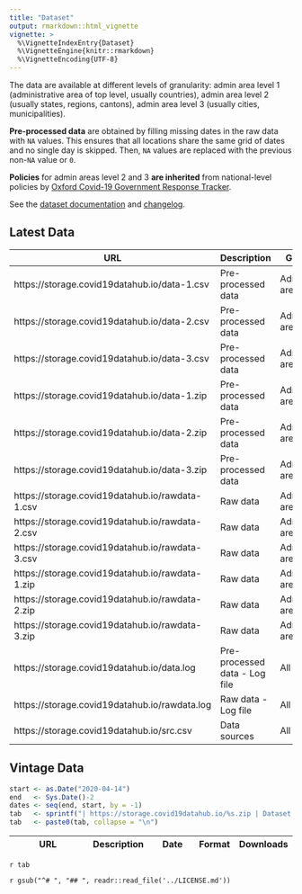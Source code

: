```yaml
---
title: "Dataset"
output: rmarkdown::html_vignette
vignette: >
  %\VignetteIndexEntry{Dataset}
  %\VignetteEngine{knitr::rmarkdown}
  %\VignetteEncoding{UTF-8}
---
```


The data are available at different levels of granularity: admin area level 1 (administrative area of top level, usually countries), admin area level 2 (usually states, regions, cantons), admin area level 3 (usually cities, municipalities). 

**Pre-processed data** are obtained by filling missing dates in the raw data with `NA` values. This ensures that all locations share the same grid of dates and no single day is skipped. Then, `NA` values are replaced with the previous non-`NA` value or `0`.

**Policies** for admin areas level 2 and 3 **are inherited** from national-level policies by [Oxford Covid-19 Government Response Tracker](https://github.com/OxCGRT/covid-policy-tracker). 

See the [dataset documentation](/articles/doc/data.html) and [changelog](/news/index.html).

## Latest Data

| URL                              | Description                                                  | Granularity | Format | Downloads |
| ----------------------------------------------- | ----------------------- | --------------------------- | --- | ---------- |
| https://storage.covid19datahub.io/data-1.csv | Pre-processed data | Administrative area level 1 | CSV | ![](https://storage.covid19datahub.io/downloads/data-1.csv.svg) | 
| https://storage.covid19datahub.io/data-2.csv | Pre-processed data | Administrative area level 2 | CSV | ![](https://storage.covid19datahub.io/downloads/data-2.csv.svg) |
| https://storage.covid19datahub.io/data-3.csv | Pre-processed data | Administrative area level 3 | CSV | ![](https://storage.covid19datahub.io/downloads/data-3.csv.svg) |
| https://storage.covid19datahub.io/data-1.zip | Pre-processed data | Administrative area level 1 | ZIP | ![](https://storage.covid19datahub.io/downloads/data-1.zip.svg) |
| https://storage.covid19datahub.io/data-2.zip | Pre-processed data | Administrative area level 2 | ZIP | ![](https://storage.covid19datahub.io/downloads/data-2.zip.svg) |
| https://storage.covid19datahub.io/data-3.zip | Pre-processed data | Administrative area level 3 | ZIP | ![](https://storage.covid19datahub.io/downloads/data-3.zip.svg) |
| https://storage.covid19datahub.io/rawdata-1.csv | Raw data | Administrative area level 1 | CSV | ![](https://storage.covid19datahub.io/downloads/rawdata-1.csv.svg) |
| https://storage.covid19datahub.io/rawdata-2.csv | Raw data | Administrative area level 2 | CSV | ![](https://storage.covid19datahub.io/downloads/rawdata-2.csv.svg) |
| https://storage.covid19datahub.io/rawdata-3.csv | Raw data | Administrative area level 3 | CSV | ![](https://storage.covid19datahub.io/downloads/rawdata-3.csv.svg) |
| https://storage.covid19datahub.io/rawdata-1.zip | Raw data | Administrative area level 1 | ZIP | ![](https://storage.covid19datahub.io/downloads/rawdata-1.zip.svg) |
| https://storage.covid19datahub.io/rawdata-2.zip | Raw data | Administrative area level 2 | ZIP | ![](https://storage.covid19datahub.io/downloads/rawdata-2.zip.svg) |
| https://storage.covid19datahub.io/rawdata-3.zip | Raw data | Administrative area level 3 | ZIP | ![](https://storage.covid19datahub.io/downloads/rawdata-3.zip.svg) |
| https://storage.covid19datahub.io/data.log | Pre-processed data - Log file | All levels | CSV | ![](https://storage.covid19datahub.io/downloads/data.log.svg) |
| https://storage.covid19datahub.io/rawdata.log | Raw data - Log file | All levels | CSV | ![](https://storage.covid19datahub.io/downloads/rawdata.log.svg) |
| https://storage.covid19datahub.io/src.csv | Data sources | All levels | CSV | ![](https://storage.covid19datahub.io/downloads/src.csv.svg) |


## Vintage Data

```r
start <- as.Date("2020-04-14")
end   <- Sys.Date()-2
dates <- seq(end, start, by = -1)
tab   <- sprintf("| https://storage.covid19datahub.io/%s.zip | Dataset snapshot (vintage) | %s | ZIP | ![](https://storage.covid19datahub.io/downloads/%s.zip.svg) |", dates, dates, dates)
tab   <- paste0(tab, collapse = "\n")
```


| URL                              | Description                                                  | Date | Format | Downloads |
| ----------------------------------------------- | --------------------------- | ----------------------- | --- | ---------- |
`r tab`

`r gsub("^# ", "## ", readr::read_file('../LICENSE.md'))`
